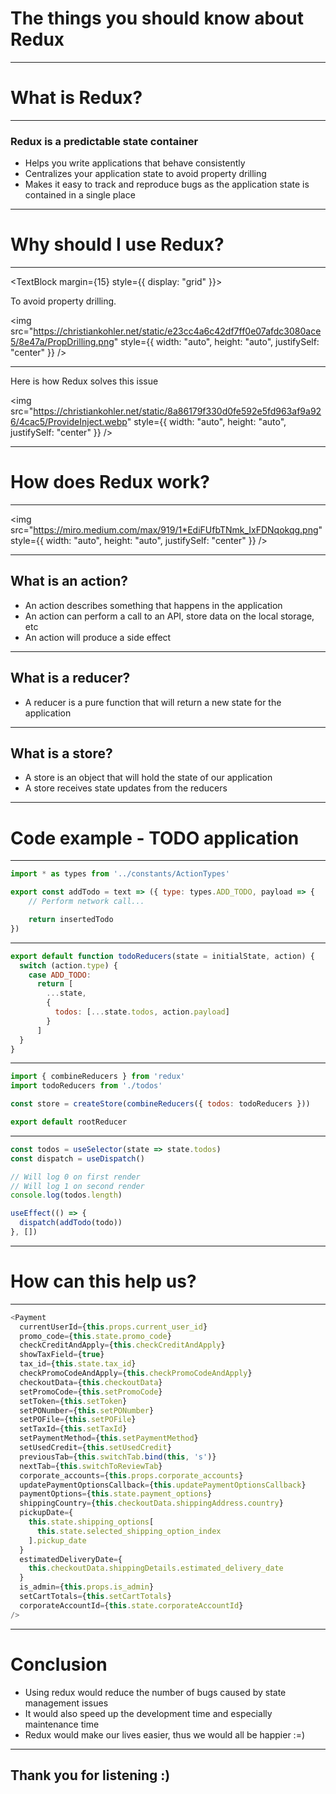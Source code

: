 

<TextBlock margin={20}>

# The things you should know about Redux

</TextBlock>

---

# What is Redux?

---

### Redux is a predictable state container

<ul>
  <Steps>
    <li>Helps you write applications that behave consistently</li>
    <li>Centralizes your application state to avoid property drilling</li>
    <li>Makes it easy to track and reproduce bugs as the application state is contained in a single place</li>
  </Steps>
</ul>

---

# Why should I use Redux?

---

<TextBlock margin={15} style={{ display: "grid" }}>

To avoid property drilling.

<img
  src="https://christiankohler.net/static/e23cc4a6c42df7ff0e07afdc3080ace5/8e47a/PropDrilling.png"
  style={{ width: "auto", height: "auto", justifySelf: "center" }}
/>

</TextBlock>

---

Here is how Redux solves this issue

<img
  src="https://christiankohler.net/static/8a86179f330d0fe592e5fd963af9a926/4cac5/ProvideInject.webp"
  style={{ width: "auto", height: "auto", justifySelf: "center" }}
/>

---

# How does Redux work?

---

<img
  src="https://miro.medium.com/max/919/1*EdiFUfbTNmk_IxFDNqokqg.png"
  style={{ width: "auto", height: "auto", justifySelf: "center" }}
/>

---

## What is an action?

<ul>
  <Steps>
    <li>An action describes something that happens in the application</li>
    <li>An action can perform a call to an API, store data on the local storage, etc</li>
    <li>An action will produce a side effect</li>
  </Steps>
</ul>

---

## What is a reducer?

<ul>
  <Steps>
    <li>A reducer is a pure function that will return a new state for the application</li>
  </Steps>
</ul>

---

## What is a store?

<ul>
  <Steps>
    <li>A store is an object that will hold the state of our application</li>
    <li>A store receives state updates from the reducers</li>
  </Steps>
</ul>

---

# Code example - TODO application

---

<CodeSurfer>

```javascript title="Actions"
import * as types from '../constants/ActionTypes'

export const addTodo = text => ({ type: types.ADD_TODO, payload => {
    // Perform network call...

    return insertedTodo
})
```
</CodeSurfer>

---

<CodeSurfer>

```javascript title="Reducers"
export default function todoReducers(state = initialState, action) {
  switch (action.type) {
    case ADD_TODO:
      return [
        ...state,
        {
          todos: [...state.todos, action.payload]
        }
      ]
  }
}
```
</CodeSurfer>

---

<CodeSurfer>

```javascript title="Store"
import { combineReducers } from 'redux'
import todoReducers from './todos'

const store = createStore(combineReducers({ todos: todoReducers }))

export default rootReducer
```
</CodeSurfer>

---

<CodeSurfer>

```javascript title="Using everything"
const todos = useSelector(state => state.todos)
const dispatch = useDispatch()

// Will log 0 on first render
// Will log 1 on second render
console.log(todos.length)

useEffect(() => {
  dispatch(addTodo(todo))
}, [])
```
</CodeSurfer>

---

# How can this help us?

---

<CodeSurfer>

```javascript title="By avoiding this"
<Payment
  currentUserId={this.props.current_user_id}
  promo_code={this.state.promo_code}
  checkCreditAndApply={this.checkCreditAndApply}
  showTaxField={true}
  tax_id={this.state.tax_id}
  checkPromoCodeAndApply={this.checkPromoCodeAndApply}
  checkoutData={this.checkoutData}
  setPromoCode={this.setPromoCode}
  setToken={this.setToken}
  setPONumber={this.setPONumber}
  setPOFile={this.setPOFile}
  setTaxId={this.setTaxId}
  setPaymentMethod={this.setPaymentMethod}
  setUsedCredit={this.setUsedCredit}
  previousTab={this.switchTab.bind(this, 's')}
  nextTab={this.switchToReviewTab}
  corporate_accounts={this.props.corporate_accounts}
  updatePaymentOptionsCallback={this.updatePaymentOptionsCallback}
  paymentOptions={this.state.payment_options}
  shippingCountry={this.checkoutData.shippingAddress.country}
  pickupDate={
    this.state.shipping_options[
      this.state.selected_shipping_option_index
    ].pickup_date
  }
  estimatedDeliveryDate={
    this.checkoutData.shippingDetails.estimated_delivery_date
  }
  is_admin={this.props.is_admin}
  setCartTotals={this.setCartTotals}
  corporateAccountId={this.state.corporateAccountId}
/>
```
</CodeSurfer>

---

# Conclusion

<ul>
  <Steps>
    <li>Using redux would reduce the number of bugs caused by state management issues</li>
    <li>It would also speed up the development time and especially maintenance time</li>
    <li>Redux would make our lives easier, thus we would all be happier :=)</li>
  </Steps>
</ul>

---

## Thank you for listening :)


<Footer>

<ProgressBar />

</Footer>
